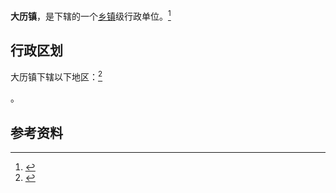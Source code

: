 {{中国乡级行政区|35/07/21/104/000}}

'''大历镇'''，是{{PRC admin/fullname|35/07/21/104/000|3}}下辖的一个[[乡镇|乡镇]]级行政单位。<ref>{{PRC admin/ref sgc|{{PRC admin/parent|35/07/21/104/000}}}}</ref>

== 行政区划 ==

大历镇下辖以下地区：<ref>{{PRC admin/ref sgc|35/07/21/104/000}}</ref>

{{PRC admin/children|35/07/21/104/000}}。

== 参考资料 ==

{{reflist}}

{{行政区划小作品}}
{{PRC admin/navcat|35/07/21/104/000}}